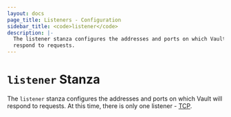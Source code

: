 ```yaml
---
layout: docs
page_title: Listeners - Configuration
sidebar_title: <code>listener</code>
description: |-
  The listener stanza configures the addresses and ports on which Vault will
  respond to requests.
---
```


# `listener` Stanza

The `listener` stanza configures the addresses and ports on which Vault will
respond to requests. At this time, there is only one listener - [TCP][tcp].

[tcp]: /docs/configuration/listener/tcp.html
